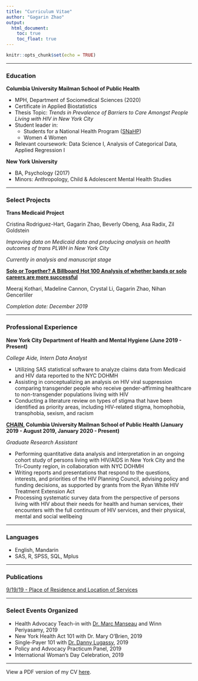 ```yaml
---
title: "Curriculum Vitae"
author: "Gagarin Zhao"
output:
  html_document:
    toc: true
    toc_float: true
---
```


```r
knitr::opts_chunk$set(echo = TRUE)
```

<hr></hr>
### Education
<b>Columbia University Mailman School of Public Health</b>

- MPH, Department of Sociomedical Sciences (2020)
- Certificate in Applied Biostatistics
- Thesis Topic: <i>Trends in Prevalence of Barriers to Care Amongst People Living with HIV in New York City</i>
- Student leader in:
  - Students for a National Health Program ([SNaHP](http://student.pnhp.org/about/))
  - Women 4 Women
- Relevant coursework: Data Science I, Analysis of Categorical Data, Applied Regression I

<b>New York University</b>

- BA, Psychology (2017)
- Minors: Anthropology, Child & Adolescent Mental Health Studies


<hr></hr>

### Select Projects

<b>Trans Medicaid Project</b>

Cristina Rodriguez-Hart, Gagarin Zhao, Beverly Obeng, Asa Radix, Zil Goldstein

<i>Improving data on Medicaid data and producing analysis on health outcomes of trans PLWH in New York City</i>

<i>Currently in analysis and manuscript stage</i>

<b>[Solo or Together? A Billboard Hot 100 Analysis of whether bands or solo careers are more successful](https://gagarinzhao.github.io/billboard_band_breakups/)</b>

Meeraj Kothari, Madeline Cannon, Crystal Li, Gagarin Zhao, 
Nihan Gencerliler

<i>Completion date: December 2019</i>

<hr></hr>

### Professional Experience
<b>New York City Department of Health and Mental Hygiene (June 2019 - Present)</b>

<i>College Aide, Intern Data Analyst</i>

- Utilizing SAS statistical software to analyze claims data from Medicaid and HIV data reported to the NYC DOHMH
- Assisting in conceptualizing an analysis on HIV viral suppression comparing transgender people who receive gender-affirming healthcare to non-transgender populations living with HIV
- Conducting a literature review on types of stigma that have been identified as priority areas, including HIV-related stigma, homophobia, transphobia, sexism, and racism


<b>[CHAIN](https://nyhivstg.wpengine.com/tdb_templates/chain-reports-template-12/), Columbia University Mailman School of Public Health (January 2019 - August 2019, January 2020 - Present)</b>

<i>Graduate Research Assistant</i>

- Performing quantitative data analysis and interpretation in an ongoing cohort study of persons living with HIV/AIDS in New York City and the Tri-County region, in collaboration with NYC DOHMH 
-	Writing reports and presentations that respond to the questions, interests, and priorities of the HIV Planning Council, advising policy and funding decisions, as supported by grants from the Ryan White HIV Treatment Extension Act 
- Processing systematic survey data from the perspective of persons living with HIV about their needs for health and human services, their encounters with the full continuum of HIV services, and their physical, mental and social wellbeing 

<hr></hr>

### Languages
- English, Mandarin
- SAS, R, SPSS, SQL, Mplus

<hr></hr>

### Publications
[9/19/19 - Place of Residence and Location of Services](https://nyhivprod.wpengine.com/nyhiv-archive/pdfs/chain/CHAIN%20Briefing%202018-1%20Location%20of%20Services.pdf)

<hr></hr>

### Select Events Organized

- Health Advocacy Teach-in with [Dr. Marc Manseau](https://med.nyu.edu/faculty/marc-w-manseau) and Winn Periyasamy, 2019
- New York Health Act 101 with Dr. Mary O'Brien, 2019
- Single-Payer 101 with [Dr. Danny Lugassy](https://nyulangone.org/doctors/1073658035/daniel-m-lugassy), 2019
- Policy and Advocacy Practicum Panel, 2019
- International Woman's Day Celebration, 2019

<hr></hr>

View a PDF version of my CV [here](Gaga_CV_oct19_github.pdf).